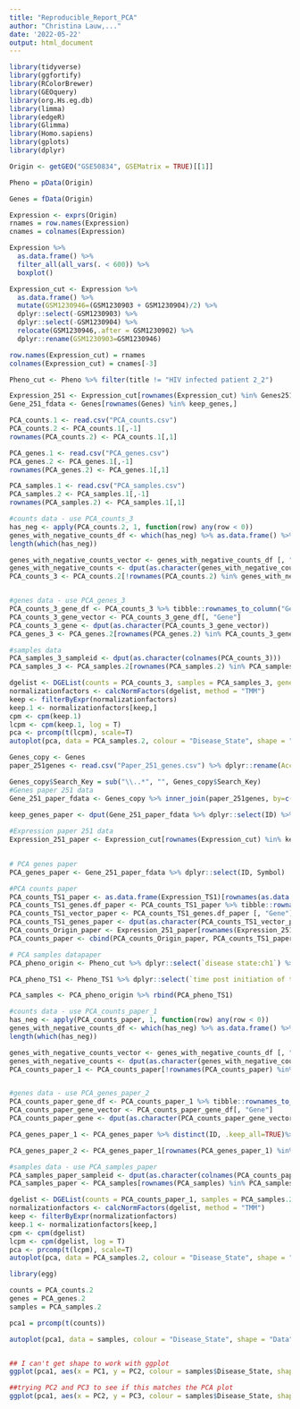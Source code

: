 ```yaml
---
title: "Reproducible_Report_PCA"
author: "Christina Lauw,..."
date: '2022-05-22'
output: html_document
---
```



```r
library(tidyverse)
library(ggfortify)
library(RColorBrewer)
library(GEOquery)
library(org.Hs.eg.db)
library(limma)
library(edgeR)
library(Glimma)
library(Homo.sapiens)
library(gplots)
library(dplyr)
```



```r
Origin <- getGEO("GSE50834", GSEMatrix = TRUE)[[1]]

Pheno = pData(Origin)

Genes = fData(Origin)

Expression <- exprs(Origin)
rnames = row.names(Expression)
cnames = colnames(Expression)

Expression %>% 
  as.data.frame() %>% 
  filter_all(all_vars(. < 600)) %>% 
  boxplot()

Expression_cut <- Expression %>% 
  as.data.frame() %>% 
  mutate(GSM1230946=(GSM1230903 + GSM1230904)/2) %>%
  dplyr::select(-GSM1230903) %>%
  dplyr::select(-GSM1230904) %>%
  relocate(GSM1230946,.after = GSM1230902) %>%
  dplyr::rename(GSM1230903=GSM1230946)

row.names(Expression_cut) = rnames
colnames(Expression_cut) = cnames[-3]

Pheno_cut <- Pheno %>% filter(title != "HIV infected patient 2_2")

Expression_251 <- Expression_cut[rownames(Expression_cut) %in% Genes251,]
Gene_251_fdata <- Genes[rownames(Genes) %in% keep_genes,]
```


```r
PCA_counts.1 <- read.csv("PCA_counts.csv") 
PCA_counts.2 <- PCA_counts.1[,-1]
rownames(PCA_counts.2) <- PCA_counts.1[,1]

PCA_genes.1 <- read.csv("PCA_genes.csv") 
PCA_genes.2 <- PCA_genes.1[,-1]
rownames(PCA_genes.2) <- PCA_genes.1[,1]

PCA_samples.1 <- read.csv("PCA_samples.csv") 
PCA_samples.2 <- PCA_samples.1[,-1]
rownames(PCA_samples.2) <- PCA_samples.1[,1]
```


```r
#counts data - use PCA_counts_3
has_neg <- apply(PCA_counts.2, 1, function(row) any(row < 0))
genes_with_negative_counts_df <- which(has_neg) %>% as.data.frame() %>% tibble::rownames_to_column("Gene")
length(which(has_neg))

genes_with_negative_counts_vector <- genes_with_negative_counts_df [, "Gene"]
genes_with_negative_counts <- dput(as.character(genes_with_negative_counts_vector))
PCA_counts_3 <- PCA_counts.2[!rownames(PCA_counts.2) %in% genes_with_negative_counts,]


#genes data - use PCA_genes_3
PCA_counts_3_gene_df <- PCA_counts_3 %>% tibble::rownames_to_column("Gene")
PCA_counts_3_gene_vector <- PCA_counts_3_gene_df[, "Gene"]
PCA_counts_3_gene <- dput(as.character(PCA_counts_3_gene_vector))
PCA_genes_3 <- PCA_genes.2[rownames(PCA_genes.2) %in% PCA_counts_3_gene,]

#samples data 
PCA_samples_3_sampleid <- dput(as.character(colnames(PCA_counts_3)))
PCA_samples_3 <- PCA_samples.2[rownames(PCA_samples.2) %in% PCA_samples_3_sampleid,]
```


```r
dgelist <- DGEList(counts = PCA_counts_3, samples = PCA_samples_3, genes = PCA_genes_3)
normalizationfactors <- calcNormFactors(dgelist, method = "TMM")
keep <- filterByExpr(normalizationfactors)
keep.1 <- normalizationfactors[keep,]
cpm <- cpm(keep.1)
lcpm <- cpm(keep.1, log = T)
pca <- prcomp(t(lcpm), scale=T)
autoplot(pca, data = PCA_samples.2, colour = "Disease_State", shape = "Data")
```



```r
Genes_copy <- Genes
paper_251genes <- read.csv("Paper_251_genes.csv") %>% dplyr::rename(Accession=1) %>% filter(row_number() %in% c(1:251))

Genes_copy$Search_Key = sub("\\..*", "", Genes_copy$Search_Key)
#Genes paper 251 data
Gene_251_paper_fdata <- Genes_copy %>% inner_join(paper_251genes, by=c("Search_Key" = "Accession", "Symbol")) %>% filter(row_number() %in% c(1:251))

keep_genes_paper <- dput(Gene_251_paper_fdata %>% dplyr::select(ID) %>% unlist() %>% as.vector())
                                                                                                              
#Expression paper 251 data
Expression_251_paper <- Expression_cut[rownames(Expression_cut) %in% keep_genes_paper,]
     
```


```r
# PCA genes paper
PCA_genes_paper <- Gene_251_paper_fdata %>% dplyr::select(ID, Symbol)

#PCA counts paper
PCA_counts_TS1_paper <- as.data.frame(Expression_TS1)[rownames(as.data.frame(Expression_TS1)) %in% keep_genes_paper,]
PCA_counts_TS1_genes.df_paper <- PCA_counts_TS1_paper %>% tibble::rownames_to_column("Gene")
PCA_counts_TS1_vector_paper <- PCA_counts_TS1_genes.df_paper [, "Gene"]
PCA_counts_TS1_genes_paper <- dput(as.character(PCA_counts_TS1_vector_paper))
PCA_counts_Origin_paper <- Expression_251_paper[rownames(Expression_251_paper) %in% PCA_counts_TS1_genes_paper,]
PCA_counts_paper <- cbind(PCA_counts_Origin_paper, PCA_counts_TS1_paper)

# PCA samples datapaper
PCA_pheno_origin <- Pheno_cut %>% dplyr::select(`disease state:ch1`) %>% dplyr::rename(disease_state = `disease state:ch1`) %>% mutate(disease_state = case_when(disease_state == "HIV only" ~ "HIV", disease_state == "HIV/TB" ~ "HIV/MTB")) %>% mutate(Data = "Origin") %>% dplyr::rename(Disease_State = disease_state)

PCA_pheno_TS1 <- Pheno_TS1 %>% dplyr::select(`time post initiation of treatment:ch1`, `illness:ch1`) %>% dplyr::rename(disease_state = `time post initiation of treatment:ch1`) %>% mutate(disease_state = case_when(disease_state == "0_months" & `illness:ch1` == "Control" ~ "Controls", disease_state == "0_months" & `illness:ch1` == "PTB" ~ "TB", disease_state == "2_months" ~ "TB (2Mo)", disease_state =="12_months" ~ "TB (12Mo)")) %>% dplyr::select(disease_state) %>% mutate(Data = "TS1") %>% dplyr::rename(Disease_State = disease_state)

PCA_samples <- PCA_pheno_origin %>% rbind(PCA_pheno_TS1)

```



```r
#counts data - use PCA_counts_paper_1
has_neg <- apply(PCA_counts_paper, 1, function(row) any(row < 0))
genes_with_negative_counts_df <- which(has_neg) %>% as.data.frame() %>% tibble::rownames_to_column("Gene")
length(which(has_neg))

genes_with_negative_counts_vector <- genes_with_negative_counts_df [, "Gene"]
genes_with_negative_counts <- dput(as.character(genes_with_negative_counts_vector))
PCA_counts_paper_1 <- PCA_counts_paper[!rownames(PCA_counts_paper) %in% genes_with_negative_counts,]


#genes data - use PCA_genes_paper_2
PCA_counts_paper_gene_df <- PCA_counts_paper_1 %>% tibble::rownames_to_column("Gene")
PCA_counts_paper_gene_vector <- PCA_counts_paper_gene_df[, "Gene"]
PCA_counts_paper_gene <- dput(as.character(PCA_counts_paper_gene_vector))

PCA_genes_paper_1 <- PCA_genes_paper %>% distinct(ID, .keep_all=TRUE)%>% mutate(ID_1 = ID) %>% column_to_rownames(var="ID") %>% dplyr::rename(ID= ID_1) %>% relocate(ID, .before=Symbol)

PCA_genes_paper_2 <- PCA_genes_paper_1[rownames(PCA_genes_paper_1) %in% PCA_counts_paper_gene,]

#samples data - use PCA_samples_paper
PCA_samples_paper_sampleid <- dput(as.character(colnames(PCA_counts_paper)))
PCA_samples_paper <- PCA_samples[rownames(PCA_samples) %in% PCA_samples_paper_sampleid,]
```


```r
dgelist <- DGEList(counts = PCA_counts_paper_1, samples = PCA_samples.2, genes = PCA_genes_paper_2)
normalizationfactors <- calcNormFactors(dgelist, method = "TMM")
keep <- filterByExpr(normalizationfactors)
keep.1 <- normalizationfactors[keep,]
cpm <- cpm(dgelist)
lcpm <- cpm(dgelist, log = T)
pca <- prcomp(t(lcpm), scale=T)
autoplot(pca, data = PCA_samples.2, colour = "Disease_State", shape = "Data")
```



















































```r
library(egg)

counts = PCA_counts.2 
genes = PCA_genes.2 
samples = PCA_samples.2 

pca1 = prcomp(t(counts))

```

```r
autoplot(pca1, data = samples, colour = "Disease_State", shape = "Data") + theme_article() + scale_colour_grey() 


## I can't get shape to work with ggplot
ggplot(pca1, aes(x = PC1, y = PC2, colour = samples$Disease_State, shape = PCA_samples.2$Data)) + geom_point(pch=15, cex=4)

##trying PC2 and PC3 to see if this matches the PCA plot
ggplot(pca1, aes(x = PC2, y = PC3, colour = samples$Disease_State, shape = PCA_samples.2$Data)) + geom_point(pch=15, cex=4)


```